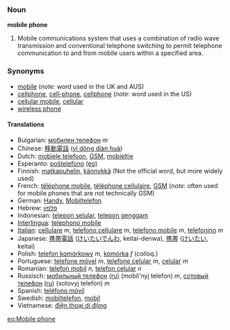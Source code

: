 ===Noun===
'''mobile phone'''

#Mobile communications system that uses a combination of radio wave transmission and conventional telephone switching to permit telephone communication to and from mobile users within a specified area.

===Synonyms===
*[[mobile]] (''note'': word used in the UK and AUS)
*[[cellphone]], [[cell-phone]], [[cellphone]] (''note'': word used in the US)
*[[cellular mobile]], [[cellular]]
*[[wireless phone]]

====Translations====
*Bulgarian: [[мобилен телефон]] ''m''
*Chinese: [[移動電話]] ([[yí dòng diàn huà]])
*Dutch: [[mobiele telefoon]], [[GSM]], [[mobieltje]]
*Esperanto: [[posxtelefono|poŝtelefono]] [[:eo:posxtelefono|(eo)]]
*Finnish: [[matkapuhelin]], [[kännykkä]] (Not the official word, but more widely used) 
*French: [[téléphone mobile]], [[téléphone cellulaire]], [[GSM]] (''note'': often used for mobile phones that are not technically GSM)
*German: [[Handy]], [[Mobiltelefon]]
*Hebrew: [[פלפון]]
*Indonesian: [[telepon selular]], [[telepon genggam]]
*[[Interlingua]]: [[telephono mobile]]
*[[Italian]]: [[cellulare]] ''m'', [[telefono cellulare]] ''m'', [[telefono mobile]] ''m'', [[telefonino]] ''m''
*Japanese: [[携帯電話]] ([[けいたいでんわ]], keitai-denwa), [[携帯]] ([[けいたい]], keitai)
*Polish: [[telefon komórkowy]] ''m'', [[komórka]] ''f'' (colloq.)
*Portuguese: [[telefone móvel]] ''m'', [[telefone celular]] ''m'', [[celular]] ''m''
*Romanian: [[telefon mobil]] ''n'', [[telefon celular]] ''n'' 
*Russisch: [[мобильный телефон]] [[:ru:мобильный телефон|(ru)]] (mobil'nyj telefon) ''m'', [[сотовый телефон]] [[:ru:сотовый телефон|(ru)]] (sotovyj telefon) ''m''
*Spanish: [[teléfono móvil]]
*Swedish: [[mobiltelefon]], [[mobil]]
*Vietnamese: [[điện thoại di động]]

[[eo:Mobile phone]]